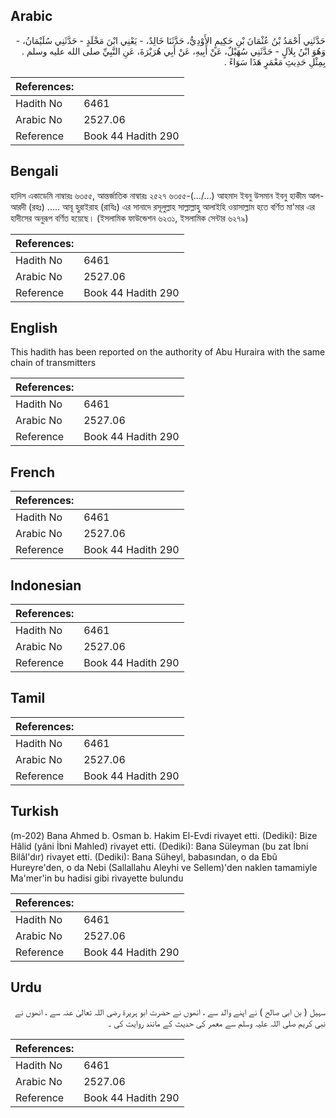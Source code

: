 ## Arabic


<div dir="rtl" lang="ar" style={{fontSize:'larger',backgroundColor:'#f8f9fa',padding:20}}>
حَدَّثَنِي أَحْمَدُ بْنُ عُثْمَانَ بْنِ حَكِيمٍ الأَوْدِيُّ، حَدَّثَنَا خَالِدٌ، - يَعْنِي ابْنَ مَخْلَدٍ - حَدَّثَنِي سُلَيْمَانُ، - وَهُوَ ابْنُ بِلاَلٍ - حَدَّثَنِي سُهَيْلٌ، عَنْ أَبِيهِ، عَنْ أَبِي هُرَيْرَةَ، عَنِ النَّبِيِّ صلى الله عليه وسلم ‏.‏ بِمِثْلِ حَدِيثِ مَعْمَرٍ هَذَا سَوَاءً ‏.‏
</div>
<div style={{backgroundColor:'#f8f9fa',padding:20, marginBottom: 10}}><table> <thead> <tr> <th>References:</th> <th></th> </tr> </thead> <tbody><tr><td>Hadith No</td><td>6461</td></tr><tr><td>Arabic No</td><td>2527.06</td></tr><tr><td>Reference</td><td>Book 44 Hadith 290</td></tr></tbody></table></div>

## Bengali


<div dir="ltr" lang="bn" style={{fontSize:'larger',backgroundColor:'#f8f9fa',padding:20}}>
হাদিস একাডেমি নাম্বারঃ ৬৩৫৫, আন্তর্জাতিক নাম্বারঃ ২৫২৭ ৬৩৫৫-(…/…) আহমাদ ইবনু উসমান ইবনু হাকীম আল-আরদী (রহঃ) ..... আবূ হুরাইরাহ (রাযিঃ) এর সানাদে রসূলুল্লাহ সাল্লাল্লাহু আলাইহি ওয়াসাল্লাম হতে বর্ণিত মা'মার এর হাদীসের অনুরূপ বর্ণিত হয়েছে। (ইসলামিক ফাউন্ডেশন ৬২৩১, ইসলামিক সেন্টার ৬২৭৯)
</div>
<div style={{backgroundColor:'#f8f9fa',padding:20, marginBottom: 10}}><table> <thead> <tr> <th>References:</th> <th></th> </tr> </thead> <tbody><tr><td>Hadith No</td><td>6461</td></tr><tr><td>Arabic No</td><td>2527.06</td></tr><tr><td>Reference</td><td>Book 44 Hadith 290</td></tr></tbody></table></div>

## English


<div dir="ltr" lang="en" style={{fontSize:'larger',backgroundColor:'#f8f9fa',padding:20}}>
This hadith has been reported on the authority of Abu Huraira with the same chain of transmitters
</div>
<div style={{backgroundColor:'#f8f9fa',padding:20, marginBottom: 10}}><table> <thead> <tr> <th>References:</th> <th></th> </tr> </thead> <tbody><tr><td>Hadith No</td><td>6461</td></tr><tr><td>Arabic No</td><td>2527.06</td></tr><tr><td>Reference</td><td>Book 44 Hadith 290</td></tr></tbody></table></div>

## French


<div dir="ltr" lang="fr" style={{fontSize:'larger',backgroundColor:'#f8f9fa',padding:20}}>

</div>
<div style={{backgroundColor:'#f8f9fa',padding:20, marginBottom: 10}}><table> <thead> <tr> <th>References:</th> <th></th> </tr> </thead> <tbody><tr><td>Hadith No</td><td>6461</td></tr><tr><td>Arabic No</td><td>2527.06</td></tr><tr><td>Reference</td><td>Book 44 Hadith 290</td></tr></tbody></table></div>

## Indonesian


<div dir="ltr" lang="id" style={{fontSize:'larger',backgroundColor:'#f8f9fa',padding:20}}>

</div>
<div style={{backgroundColor:'#f8f9fa',padding:20, marginBottom: 10}}><table> <thead> <tr> <th>References:</th> <th></th> </tr> </thead> <tbody><tr><td>Hadith No</td><td>6461</td></tr><tr><td>Arabic No</td><td>2527.06</td></tr><tr><td>Reference</td><td>Book 44 Hadith 290</td></tr></tbody></table></div>

## Tamil


<div dir="ltr" lang="ta" style={{fontSize:'larger',backgroundColor:'#f8f9fa',padding:20}}>

</div>
<div style={{backgroundColor:'#f8f9fa',padding:20, marginBottom: 10}}><table> <thead> <tr> <th>References:</th> <th></th> </tr> </thead> <tbody><tr><td>Hadith No</td><td>6461</td></tr><tr><td>Arabic No</td><td>2527.06</td></tr><tr><td>Reference</td><td>Book 44 Hadith 290</td></tr></tbody></table></div>

## Turkish


<div dir="ltr" lang="tr" style={{fontSize:'larger',backgroundColor:'#f8f9fa',padding:20}}>
(m-202) Bana Ahmed b. Osman b. Hakim El-Evdi rivayet etti. (Dediki): Bize Hâlid (yâni İbni Mahled) rivayet etti. (Dediki): Bana Süleyman (bu zat İbni Bilâl'dır) rivayet etti. (Dediki): Bana Süheyl, babasından, o da Ebû Hureyre'den, o da Nebi (Sallallahu Aleyhi ve Sellem)'den naklen tamamiyle Ma'mer'in bu hadisi gibi rivayette bulundu
</div>
<div style={{backgroundColor:'#f8f9fa',padding:20, marginBottom: 10}}><table> <thead> <tr> <th>References:</th> <th></th> </tr> </thead> <tbody><tr><td>Hadith No</td><td>6461</td></tr><tr><td>Arabic No</td><td>2527.06</td></tr><tr><td>Reference</td><td>Book 44 Hadith 290</td></tr></tbody></table></div>

## Urdu


<div dir="rtl" lang="ur" style={{fontSize:'larger',backgroundColor:'#f8f9fa',padding:20}}>
سہیل ( بن ابی صالح ) نے اپنے والد سے ، انھوں نے حضرت ابو ہریرۃ رضی اللہ تعالیٰ عنہ سے ، انھوں نے نبی کریم صلی اللہ علیہ وسلم سے معمر کی حدیث کے مانند روایت کی ۔
</div>
<div style={{backgroundColor:'#f8f9fa',padding:20, marginBottom: 10}}><table> <thead> <tr> <th>References:</th> <th></th> </tr> </thead> <tbody><tr><td>Hadith No</td><td>6461</td></tr><tr><td>Arabic No</td><td>2527.06</td></tr><tr><td>Reference</td><td>Book 44 Hadith 290</td></tr></tbody></table></div>